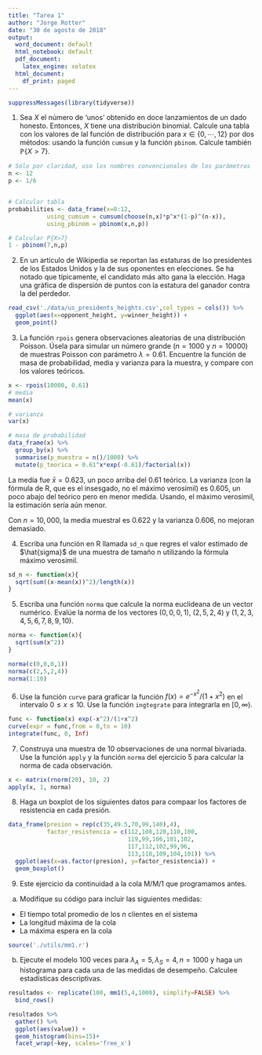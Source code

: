 ```yaml
---
title: "Tarea 1"
author: "Jorge Rotter"
date: "30 de agosto de 2018"
output:
  word_document: default
  html_notebook: default
  pdf_document:
    latex_engine: xelatex
  html_document:
    df_print: paged
---
```


```r
suppressMessages(library(tidyverse))
```

1. Sea $X$ el número de 'unos' obtenido en doce lanzamientos de un dado honesto. Entonces, $X$
tiene una distribución binomial. Calcule una tabla con los valores de lal función de 
distribución para $x \in \{0, \cdots , 12\}$ por dos métodos: usando la función `cumsum` y
la función `pbinom`. Calcule también $\mathbb{P} \{X>7\}$.
```r
# Sólo por claridad, uso los nombres convencionales de los parámetros
n <- 12
p <- 1/6


# Calcular tabla
probabilities <- data_frame(x=0:12,
           using_cumsum = cumsum(choose(n,x)*p^x*(1-p)^(n-x)),
           using_pbinom = pbinom(x,n,p))

# Calcular P{X>7}
1 - pbinom(7,n,p)

```

2. En un artículo de Wikipedia se reportan las estaturas de lso presidentes de los Estados 
Unidos y la de sus oponentes en elecciones. Se ha notado que típicamente, el candidato más
alto gana la elección. Haga una gráfica de dispersión de puntos con la estatura del ganador
contra la del perdedor.
```r
read_csv('./data/us_presidents_heights.csv',col_types = cols()) %>%
  ggplot(aes(x=opponent_height, y=winner_height)) +
  geom_point()

```

3. La función `rpois` genera observaciones aleatorias de una distribución Poisson. Úsela para
simular un número grande ($n=1000$ y $n=10000$) de muestras Poisson con parámetro 
$\lambda = 0.61$. Encuentre la función de masa de probabilidad, media y varianza para la 
muestra, y compare con los valores teóricos.

```r
x <- rpois(10000, 0.61)
# media
mean(x)

# varianza
var(x)

# masa de probabilidad
data_frame(x) %>%
  group_by(x) %>%
  summarise(p_muestra = n()/1000) %>%
  mutate(p_teorica = 0.61^x*exp(-0.61)/factorial(x))
```
La media fue $\bar{x}=0.623$, un poco arriba del 0.61 teórico.
La varianza (con la fórmula de R, que es el insesgado, no el máximo verosimil) es 0.605,
un poco abajo del teórico pero en menor medida. Usando, el máximo verosimil, la estimación
sería aún menor.

Con $n=10,000$, la media muestral es 0.622 y la varianza 0.606, no mejoran demasiado.

4. Escriba una función en R llamada `sd_n` que regres el valor estimado de $\hat{sigma}$ de 
una muestra de tamaño n utilizando la fórmula máximo verosimil.
```r
sd_n <- function(x){
  sqrt(sum((x-mean(x))^2)/length(x))
}
```

5. Escriba una función `norma` que calcule la norma euclideana de un vector numérico. Evalúe
la norma de los vectores $(0,0,0,1)$, $(2,5,2,4)$ y $(1,2,3,4,5,6,7,8,9,10)$.
```r
norma <- function(x){
  sqrt(sum(x^2))
}

norma(c(0,0,0,1))
norma(c(2,5,2,4))
norma(1:10)
```

6. Use la función `curve` para graficar la función $f(x)=e^{-x^2}/(1+x^2)$ en el intervalo
$0 \leq x \leq 10$. Use la función `ingtegrate` para integrarla en $[0, \infty)$.

```r
func <- function(x) exp(-x^2)/(1+x^2)
curve(expr = func,from = 0,to = 10)
integrate(func, 0, Inf)
```

7. Construya una muestra de 10 observaciones de una normal bivariada. Use la función `apply` 
y la función `norma` del ejercicio 5 para calcular la norma de cada observación.
```r
x <- matrix(rnorm(20), 10, 2)
apply(x, 1, norma)
```

8. Haga un boxplot de los siguientes datos para compaar los factores de resistencia en
cada presión.
```r
data_frame(presion = rep(c(35,49.5,70,99,140),4),
           factor_resistencia = c(112,108,120,110,100,
                                  119,99,106,101,102,
                                  117,112,102,99,96,
                                  113,118,109,104,101)) %>%
  ggplot(aes(x=as.factor(presion), y=factor_resistencia)) +
  geom_boxplot()
```

9. Este ejercicio da continuidad a la cola M/M/1 que programamos antes.
a. Modifique su código para incluir las siguientes medidas:
- El tiempo total promedio de los $n$ clientes en el sistema
- La longitud máxima de la cola
- La máxima espera en la cola
```r
source('./utils/mm1.r') 
```

b. Ejecute el modelo 100 veces para $\lambda_A = 5, \lambda_S = 4, n=1000$ y haga un histograma
para cada una de las medidas de desempeño. Calculee estadísticas descriptivas.
```r
resultados <- replicate(100, mm1(5,4,1000), simplify=FALSE) %>%
  bind_rows()

resultados %>%
  gather() %>%
  ggplot(aes(value)) +
  geom_histogram(bins=15)+
  facet_wrap(~key, scales='free_x')
  

```
